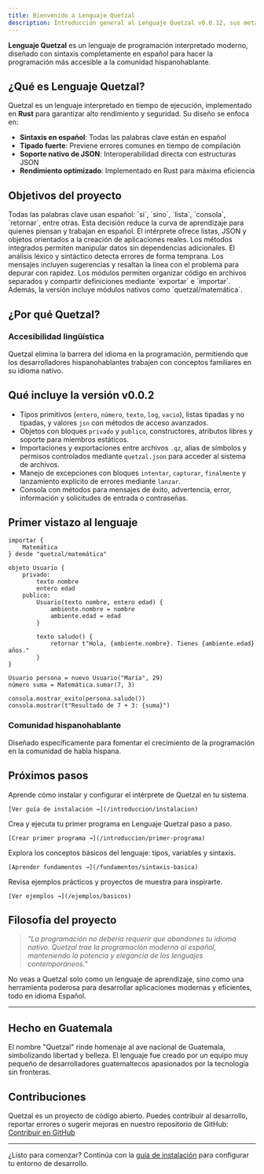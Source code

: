 ```yaml
---
title: Bienvenido a Lenguaje Quetzal
description: Introducción general al Lenguaje Quetzal v0.0.12, sus metas y características principales.
---
```



**Lenguaje Quetzal** es un lenguaje de programación interpretado moderno, diseñado con sintaxis completamente en español para hacer la programación más accesible a la comunidad hispanohablante.

## ¿Qué es Lenguaje Quetzal?

Quetzal es un lenguaje interpretado en tiempo de ejecución, implementado en **Rust** para garantizar alto rendimiento y seguridad. Su diseño se enfoca en:

- **Sintaxis en español**: Todas las palabras clave están en español
- **Tipado fuerte**: Previene errores comunes en tiempo de compilación
- **Soporte nativo de JSON**: Interoperabilidad directa con estructuras JSON
- **Rendimiento optimizado**: Implementado en Rust para máxima eficiencia

## Objetivos del proyecto

<CardGrid>
  <Card title="Accesible para hispanohablantes" icon="document">
    Todas las palabras clave usan español: `si`, `sino`, `lista`, `consola`, `retornar`, entre otras. Esta decisión reduce la curva de aprendizaje para quienes piensan y trabajan en español.
  </Card>
  <Card title="Productividad inmediata" icon="rocket">
    El intérprete ofrece listas, JSON y objetos orientados a la creación de aplicaciones reales. Los métodos integrados permiten manipular datos sin dependencias adicionales.
  </Card>
  <Card title="Robustez" icon="seti:csv">
    El análisis léxico y sintáctico detecta errores de forma temprana. Los mensajes incluyen sugerencias y resaltan la línea con el problema para depurar con rapidez.
  </Card>
  <Card title="Extensibilidad" icon="sourcehut">
    Los módulos permiten organizar código en archivos separados y compartir definiciones mediante `exportar` e `importar`. Además, la versión incluye módulos nativos como `quetzal/matemática`.
  </Card>
</CardGrid>

## ¿Por qué Quetzal?

### **Accesibilidad lingüística**
Quetzal elimina la barrera del idioma en la programación, permitiendo que los desarrolladores hispanohablantes trabajen con conceptos familiares en su idioma nativo.

## Qué incluye la versión v0.0.2

- Tipos primitivos (`entero`, `número`, `texto`, `log`, `vacio`), listas tipadas y no tipadas, y valores `jsn` con métodos de acceso avanzados.
- Objetos con bloques `privado` y `publico`, constructores, atributos libres y soporte para miembros estáticos.
- Importaciones y exportaciones entre archivos `.qz`, alias de símbolos y permisos controlados mediante `quetzal.json` para acceder al sistema de archivos.
- Manejo de excepciones con bloques `intentar`, `capturar`, `finalmente` y lanzamiento explícito de errores mediante `lanzar`.
- Consola con métodos para mensajes de éxito, advertencia, error, información y solicitudes de entrada o contraseñas.

## Primer vistazo al lenguaje

```qz
importar {
    Matemática
} desde "quetzal/matemática"

objeto Usuario {
    privado:
        texto nombre
        entero edad
    publico:
        Usuario(texto nombre, entero edad) {
            ambiente.nombre = nombre
            ambiente.edad = edad
        }

        texto saludo() {
            retornar t"Hola, {ambiente.nombre}. Tienes {ambiente.edad} años."
        }
}

Usuario persona = nuevo Usuario("María", 29)
número suma = Matemática.sumar(7, 3)

consola.mostrar_exito(persona.saludo())
consola.mostrar(t"Resultado de 7 + 3: {suma}")
```

### **Comunidad hispanohablante**
Diseñado específicamente para fomentar el crecimiento de la programación en la comunidad de habla hispana.

## Próximos pasos

<CardGrid>
  <Card title="Instalación" icon="setting">
    Aprende cómo instalar y configurar el intérprete de Quetzal en tu sistema.
    
    [Ver guía de instalación →](/introduccion/instalacion)
  </Card>
  
  <Card title="Tu primer programa" icon="rocket">
    Crea y ejecuta tu primer programa en Lenguaje Quetzal paso a paso.
    
    [Crear primer programa →](/introduccion/primer-programa)
  </Card>
  
  <Card title="Fundamentos" icon="document">
    Explora los conceptos básicos del lenguaje: tipos, variables y sintaxis.
    
    [Aprender fundamentos →](/fundamentos/sintaxis-basica)
  </Card>
  
  <Card title="Ejemplos" icon="open-book">
    Revisa ejemplos prácticos y proyectos de muestra para inspirarte.
    
    [Ver ejemplos →](/ejemplos/basicos)
  </Card>
</CardGrid>

## Filosofía del proyecto

> *"La programación no debería requerir que abandones tu idioma nativo. Quetzal trae la programación moderna al español, manteniendo la potencia y elegancia de los lenguajes contemporáneos."*

No veas a Quetzal solo como un lenguaje de aprendizaje, sino como una herramienta poderosa para desarrollar aplicaciones modernas y eficientes, todo en idioma Español.

---

## Hecho en Guatemala

El nombre "Quetzal" rinde homenaje al ave nacional de Guatemala, simbolizando libertad y belleza.
El lenguaje fue creado por un equipo muy pequeño de desarrolladores guatemaltecos apasionados por la tecnología sin fronteras.

## Contribuciones
Quetzal es un proyecto de código abierto. Puedes contribuir al desarrollo, reportar errores o sugerir mejoras en nuestro repositorio de GitHub:
[Contribuir en GitHub](https://github.com/AntaresGT/lenguaje-quetzal/discussions)

---

¿Listo para comenzar? Continúa con la [guía de instalación](/introduccion/instalacion) para configurar tu entorno de desarrollo.